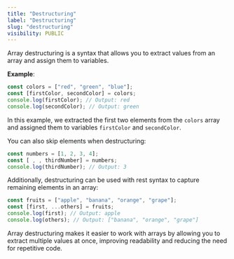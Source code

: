 ```yaml
---
title: "Destructuring"
label: "Destructuring"
slug: "destructuring"
visibility: PUBLIC
---
```


Array destructuring is a syntax that allows you to extract values from an array and assign them to variables.

**Example**:
```js
const colors = ["red", "green", "blue"];
const [firstColor, secondColor] = colors;
console.log(firstColor); // Output: red
console.log(secondColor); // Output: green
```

In this example, we extracted the first two elements from the `colors` array and assigned them to variables `firstColor` and `secondColor`.

You can also skip elements when destructuring:
```js
const numbers = [1, 2, 3, 4];
const [ , , thirdNumber] = numbers;
console.log(thirdNumber); // Output: 3
```

Additionally, destructuring can be used with rest syntax to capture remaining elements in an array:
```js
const fruits = ["apple", "banana", "orange", "grape"];
const [first, ...others] = fruits;
console.log(first); // Output: apple
console.log(others); // Output: ["banana", "orange", "grape"]
```
Array destructuring makes it easier to work with arrays by allowing you to extract multiple values at once, improving readability and reducing the need for repetitive code.

